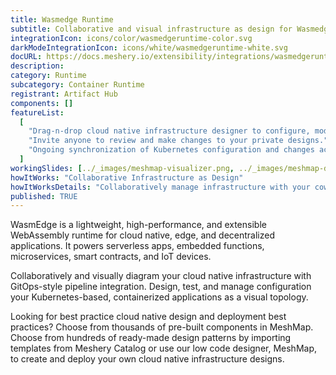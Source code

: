 ```yaml
---
title: Wasmedge Runtime
subtitle: Collaborative and visual infrastructure as design for Wasmedge Runtime
integrationIcon: icons/color/wasmedgeruntime-color.svg
darkModeIntegrationIcon: icons/white/wasmedgeruntime-white.svg
docURL: https://docs.meshery.io/extensibility/integrations/wasmedgeruntime
description:
category: Runtime
subcategory: Container Runtime
registrant: Artifact Hub
components: []
featureList:
  [
    "Drag-n-drop cloud native infrastructure designer to configure, model, and deploy your workloads.",
    "Invite anyone to review and make changes to your private designs.",
    "Ongoing synchronization of Kubernetes configuration and changes across any number of clusters."
  ]
workingSlides: [../_images/meshmap-visualizer.png, ../_images/meshmap-designer.png]
howItWorks: "Collaborative Infrastructure as Design"
howItWorksDetails: "Collaboratively manage infrastructure with your coworkers synchronously sharing the same designs."
published: TRUE
---
```


<p>
  WasmEdge is a lightweight, high-performance, and extensible WebAssembly runtime for cloud native,
  edge, and decentralized applications. It powers serverless apps, embedded functions,
  microservices, smart contracts, and IoT devices.
</p>
<p>
  Collaboratively and visually diagram your cloud native infrastructure with GitOps-style pipeline
  integration. Design, test, and manage configuration your Kubernetes-based, containerized
  applications as a visual topology.
</p>
<p>
  Looking for best practice cloud native design and deployment best practices? Choose from thousands
  of pre-built components in MeshMap. Choose from hundreds of ready-made design patterns by
  importing templates from Meshery Catalog or use our low code designer, MeshMap, to create and
  deploy your own cloud native infrastructure designs.
</p>
